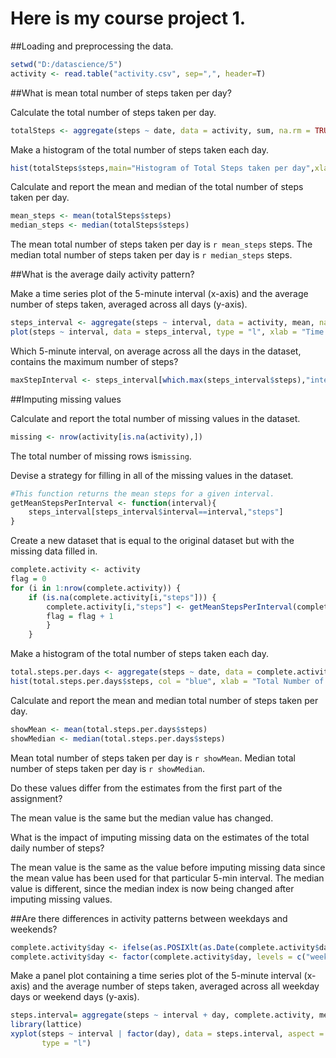 Here is my course project 1.
===============================

##Loading and preprocessing the data.

```{r}
setwd("D:/datascience/5")
activity <- read.table("activity.csv", sep=",", header=T)
```

##What is mean total number of steps taken per day?

Calculate the total number of steps taken per day.

```{r}
totalSteps <- aggregate(steps ~ date, data = activity, sum, na.rm = TRUE)
```

Make a histogram of the total number of steps taken each day.

```{r}
hist(totalSteps$steps,main="Histogram of Total Steps taken per day",xlab="Total Steps taken per day",cex.axis=1,cex.lab = 1)
```

Calculate and report the mean and median of the total number of steps taken per day.

```{r}
mean_steps <- mean(totalSteps$steps)
median_steps <- median(totalSteps$steps)
```

The mean total number of steps taken per day is `r mean_steps` steps.
The median total number of steps taken per day is `r median_steps` steps.

##What is the average daily activity pattern?

Make a time series plot of the 5-minute interval (x-axis) and the average number of steps taken, averaged across all days (y-axis).

```{r}
steps_interval <- aggregate(steps ~ interval, data = activity, mean, na.rm = TRUE)
plot(steps ~ interval, data = steps_interval, type = "l", xlab = "Time Intervals (5-minute)", ylab = "Mean number of steps taken (all Days)", main = "Average number of steps Taken at 5 minute Intervals",  col = "blue")
```

Which 5-minute interval, on average across all the days in the dataset, contains the maximum number of steps?

```{r}
maxStepInterval <- steps_interval[which.max(steps_interval$steps),"interval"]
```

##Imputing missing values

Calculate and report the total number of missing values in the dataset.

```{r}
missing <- nrow(activity[is.na(activity),])
```

The total number of missing rows is`missing`.

Devise a strategy for filling in all of the missing values in the dataset.

```{r}
#This function returns the mean steps for a given interval.
getMeanStepsPerInterval <- function(interval){
    steps_interval[steps_interval$interval==interval,"steps"]
}
```

Create a new dataset that is equal to the original dataset but with the missing data filled in.

```{r}
complete.activity <- activity
flag = 0
for (i in 1:nrow(complete.activity)) {
    if (is.na(complete.activity[i,"steps"])) {
        complete.activity[i,"steps"] <- getMeanStepsPerInterval(complete.activity[i,"interval"])
        flag = flag + 1
        }
    }
```

Make a histogram of the total number of steps taken each day. 

```{r}
total.steps.per.days <- aggregate(steps ~ date, data = complete.activity, sum)
hist(total.steps.per.days$steps, col = "blue", xlab = "Total Number of Steps", main = "Histogram of Total Number of Steps taken each Day")
```

Calculate and report the mean and median total number of steps taken per day.

```{r}
showMean <- mean(total.steps.per.days$steps)
showMedian <- median(total.steps.per.days$steps)
```

Mean total number of steps taken per day is `r showMean`.
Median total number of steps taken per day is `r showMedian`.

Do these values differ from the estimates from the first part of the assignment?

The mean value is the same but the median value has changed.

What is the impact of imputing missing data on the estimates of the total daily number of steps?

The mean value is the same as the value before imputing missing data since the mean value has been used for that particular 5-min interval. The median value is different, since the median index is now being changed after imputing missing values.

##Are there differences in activity patterns between weekdays and weekends?

```{r}
complete.activity$day <- ifelse(as.POSIXlt(as.Date(complete.activity$date))$wday%%6 == 0, "weekend", "weekday")
complete.activity$day <- factor(complete.activity$day, levels = c("weekday", "weekend"))
```

Make a panel plot containing a time series plot of the 5-minute interval (x-axis) and the average number of steps taken, averaged across all weekday days or weekend days (y-axis).

```{r}
steps.interval= aggregate(steps ~ interval + day, complete.activity, mean)
library(lattice)
xyplot(steps ~ interval | factor(day), data = steps.interval, aspect = 1/2, 
       type = "l")
```
